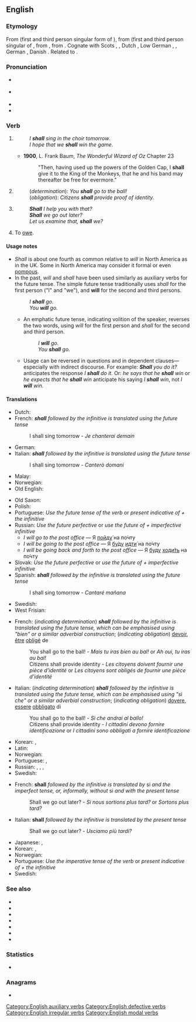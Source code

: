 ==English==

===Etymology===
From {{etyl|enm|en}} {{m|enm|schal}} (first and third person singular form of {{m|enm|schulen}}), from {{etyl|ang|en}} {{m|ang|sceal}} (first and third person singular of {{m|ang|sculan||to be obligated or obliged to, shall, must, owe, ought to}}, from {{etyl|gem-pro|en}} {{m|gem-pro|*skulaną}}, from {{etyl|ine-pro|en}} {{m|ine-pro|*skel-||to owe, be under obligation}}. Cognate with Scots {{m|sco|sall}}, {{m|sco|sal||shall}}, Dutch {{m|nl|zal}} {{gloss|"shall"; from {{m|nl|zullen}}}}, Low German {{m|nds|schall}}, {{gloss|"shall"; from {{m|nds|schölen}}}}, German {{m|de|soll}} {{gloss|"ought to"; from {{m|de|sollen}}}}, Danish {{m|da|skal}} {{gloss|"shall"; from {{m|da|skulle}}}}. Related to {{l|en|shild}}.

===Pronunciation===
* {{a|stressed}} {{IPA|/ˈʃæl/|lang=en}}
* {{a|unstressed}} {{IPA|/ʃəl/|lang=en}}
* {{audio|en-us-shall.ogg|Audio (US)|lang=en}}
* {{rhymes|æl|lang=en}}

===Verb===
{{wikipedia}}
{{en-verb|shall|-|should|-}}

# {{lb|en|modal auxiliary verb|defective}} {{non-gloss definition|Used before a verb to indicate the simple future tense in the first person singular or plural.}}
#: ''I '''shall''' sing in the choir tomorrow''.
#: ''I hope that we '''shall''' win the game''.
#* '''1900''', L. Frank Baum, ''The Wonderful Wizard of Oz'' Chapter 23
#*: "Then, having used up the powers of the Golden Cap, I '''shall''' give it to the King of the Monkeys, that he and his band may thereafter be free for evermore."
# {{non-gloss definition|Used similarly to indicate determination or obligation in the second and third persons singular or plural.}}
#: (''determination''): ''You '''shall''' go to the ball!''
#: (''obligation''): ''Citizens '''shall''' provide proof of identity.''
# {{non-gloss definition|Used in questions with the first person singular or plural to suggest a possible future action.}}
#: '''''Shall''' I help you with that?''
#: '''''Shall''' we go out later?''
#: ''Let us examine that, '''shall''' we?''
# {{lb|en|obsolete}} To [[owe]].
#: {{rfex|en}}

====Usage notes====
* ''Shall'' is about one fourth as common relative to ''will'' in North America as in the UK. Some in North America may consider it formal or even [[pompous]].
* In the past, ''will'' and ''shall'' have been used similarly as auxiliary verbs for the future tense. The simple future tense traditionally uses ''shall'' for the first person ("I" and "we"), and '''will''' for the second and third persons.
*: ''I '''shall''' go.''
*: ''You '''will''' go.''
** An emphatic future tense, indicating volition of the speaker, reverses the two words, using ''will'' for the first person and ''shall'' for the second and third person.
**: ''I '''will''' go.''
**: ''You '''shall''' go.''
** Usage can be reversed in questions and in dependent clauses&mdash;especially with indirect discourse. For example: '''''Shall''' you do it?'' anticipates the response ''I '''shall''' do it.'' Or: ''he says that he '''shall''' win'' or ''he expects that he '''shall''' win'' anticipate his saying ''I '''shall''' win'', not ''I '''will''' win.''

====Translations====
{{trans-top|indicating the simple future tense}}
* Dutch: {{t+|nl|zullen}}
* French: '''''shall''' followed by the infinitive is translated using the future tense''
*: I shall sing tomorrow - ''Je chanterai demain''
* German: {{t+|de|sollen}}
* Italian: '''''shall''' followed by the infinitive is translated using the future tense''
*: I shall sing tomorrow - ''Canterò domani''
* Malay: {{t|ms|akan}}
* Norwegian: {{t+|no|skal}}
* Old English: {{t|ang|sculan}}
{{trans-mid}}
* Old Saxon: {{t|osx|skulan}}
* Polish: {{t+|pl|powinno się}}
* Portuguese: ''Use the future tense of the verb'' or ''present indicative of {{m|pt|ir}} + the infinitive''
* Russian: ''Use the future perfective'' or ''use the future of {{l|ru|быть}} + imperfective infinitive''
** ''I will go to the post office'' — Я [[пойти|пойду́]] на по́чту
** ''I will be going to the post office'' — Я [[быть|бу́ду]] [[идти|идти́]] на по́чту
** ''I will be going back and forth to the post office'' — Я [[быть|буду]] [[ходить|ходи́ть]] на по́чту
* Slovak: ''Use the future perfective'' or ''use the future of {{l|sk|byť}} + imperfective infinitive''
* Spanish: '''''shall''' followed by the infinitive is translated using the future tense''
*: I shall sing tomorrow - ''Cantaré mañana''
* Swedish: {{t+|sv|skola}}
* West Frisian: {{t|fy|sille}}
{{trans-bottom}}

{{trans-top|indicating determination or obligation}}
* French: (''indicating determination'') '''''shall''' followed by the infinitive is translated using the future tense, which can be emphasised using "bien" or a similar adverbial construction''; (''indicating obligation'') [[devoir]], [[être]] [[obliger|obligé]] de
*: You shall go to the ball! - ''Mais tu iras bien au bal!'' or ''Ah oui, tu iras au bal!''
*: Citizens shall provide identity - ''Les citoyens doivent fournir une pièce d'identité'' or ''Les citoyens sont obligés de fournir une pièce d'identité''
* Italian: (''indicating determination'') '''''shall''' followed by the infinitive is translated using the future tense, which can be emphasised using "sì che" or a similar adverbial construction''; (''indicating obligation'') [[dovere]], [[essere]] [[obbligare|obbligato]] di
*: You shall go to the ball! - ''Sì che andrai al ballo!''
*: Citizens shall provide identity - ''I cittadini devono fornire identificazione'' or ''I cittadini sono obbligati a fornire identificazione''
{{trans-mid}}
* Korean: {{t+|ko|되다|alt=-야 되다|sc=Kore}}, {{t+|ko|하다|alt=-야 하다|sc=Kore}}
* Latin: {{t+|la|debeo}}
* Norwegian: {{t+|no|skulle}}
* Portuguese: {{t+|pt|dever}}, {{t+|pt|precisar}}
* Russian: {{qualifier|predicative}} {{t+|ru|до́лжен|m}}, {{t|ru|должна́|f}}, {{t+|ru|должно́|m}}, {{t+|ru|должны́|p}}
* Swedish: {{t+|sv|böra}}
{{trans-bottom}}

{{trans-top|in questions to suggest a possible future action}}
* French: '''shall''' ''followed by the infinitive is translated by'' si ''and the imperfect tense, or, informally, without'' si ''and with the present tense''
*: Shall we go out later? - ''Si nous sortions plus tard?'' or ''Sortons plus tard?''
* Italian: '''shall''' ''followed by the infinitive is translated by the present tense''
*: Shall we go out later? - ''Usciamo più tardi?''
{{trans-mid}}
* Japanese: {{t+|ja|ようか|tr=-yōka}}, {{t|ja|ましょうか|tr=-mashōka}}
* Korean: {{t+|ko|ㄹ까|alt=-ㄹ까|tr=-lkka}}, {{t+|ko|ㄹ까|alt=-ㄹ까요|tr=-lkkayo}}
* Norwegian: {{t+|no|skulle}}
* Portuguese: ''Use the imperative tense of the verb'' or ''present indicative of {{m|pt|ir}} + the infinitive''
* Swedish: {{t+|sv|skola}}
{{trans-bottom}}

===See also===
* {{l|en|ought}}
* {{l|en|shalt}}
* {{l|en|shan't}}
* {{l|en|should}}
* {{l|en|will}}
* {{l|en|Appendix:English modal verbs}}
* {{l|en|Appendix:English tag questions}}

===Statistics===
* {{rank|down|good|never|100|shall|most|where|those}}

===Anagrams===
* {{anagrams|en|halls}}

[[Category:English auxiliary verbs]]
[[Category:English defective verbs]]
[[Category:English irregular verbs]]
[[Category:English modal verbs]]